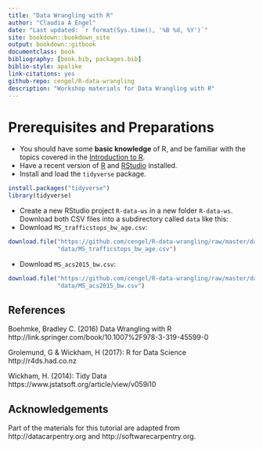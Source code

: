 ```yaml
--- 
title: "Data Wrangling with R"
author: "Claudia A Engel"
date: "Last updated: `r format(Sys.time(), '%B %d, %Y')`"
site: bookdown::bookdown_site
output: bookdown::gitbook
documentclass: book
bibliography: [book.bib, packages.bib]
biblio-style: apalike
link-citations: yes
github-repo: cengel/R-data-wrangling
description: "Workshop materials for Data Wrangling with R"
---
```



# Prerequisites and Preparations {-}

- You should have some **basic knowledge** of R, and be familiar with the topics covered in the [Introduction to R](https://cengel.github.io/R-intro/).
- Have a recent version of [R](https://cran.r-project.org/) and [RStudio](https://www.rstudio.com/) installed. 
- Install and load the `tidyverse` package.
```r
install.packages("tidyverse")  
library(tidyverse)
```
- Create a new RStudio project `R-data-ws` in a new folder `R-data-ws`. Download both CSV files into a subdirectory called `data` like this:
- Download `MS_trafficstops_bw_age.csv`:
```r
download.file("https://github.com/cengel/R-data-wrangling/raw/master/data/MS_trafficstops_bw_age.csv",
              "data/MS_trafficstops_bw_age.csv")
```
- Download `MS_acs2015_bw.csv`:
```r
download.file("https://github.com/cengel/R-data-wrangling/raw/master/data/MS_acs2015_bw.csv",
              "data/MS_acs2015_bw.csv")
```


## References {-}
Boehmke, Bradley C. (2016) Data Wrangling with R
http://link.springer.com/book/10.1007%2F978-3-319-45599-0

Grolemund, G & Wickham, H (2017): R for Data Science http://r4ds.had.co.nz

Wickham, H. (2014): Tidy Data https://www.jstatsoft.org/article/view/v059i10


## Acknowledgements {-}
Part of the materials for this tutorial are adapted from http://datacarpentry.org and http://softwarecarpentry.org.
